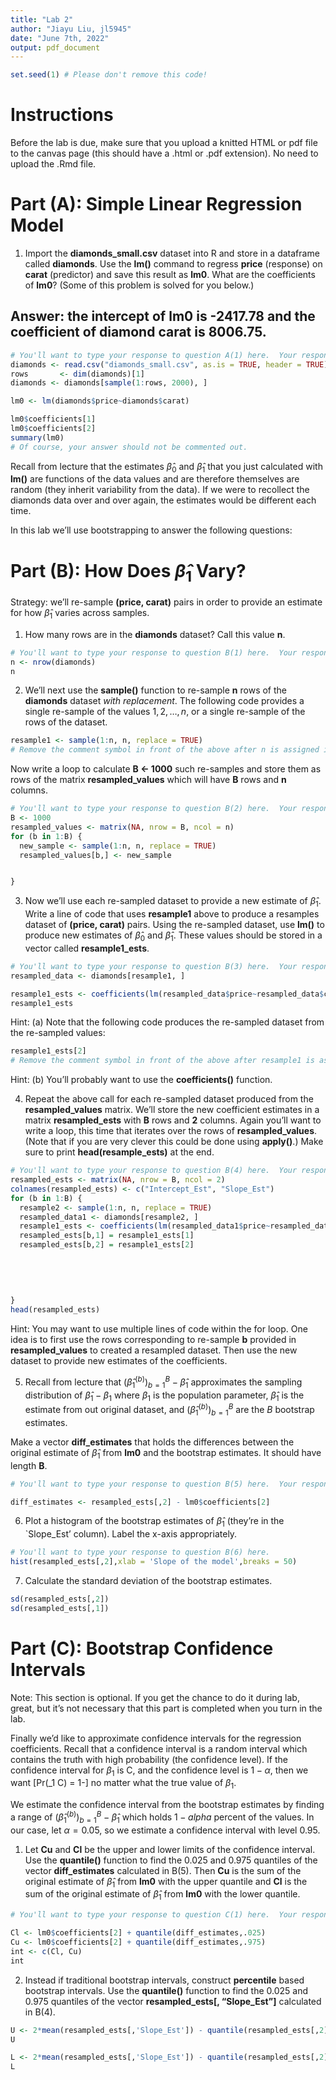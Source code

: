 ```yaml
---
title: "Lab 2"
author: "Jiayu Liu, jl5945"
date: "June 7th, 2022"
output: pdf_document
---
```


```r
set.seed(1) # Please don't remove this code!
```

# Instructions 
Before the lab is due, make sure that you upload a knitted HTML or pdf file to the canvas page (this should have a .html or .pdf extension).  No need to upload the .Rmd file.

# Part (A): Simple Linear Regression Model

1) Import the **diamonds_small.csv** dataset into R and store in a dataframe called **diamonds**.  Use the **lm()** command to regress **price** (response) on **carat** (predictor) and save this result as **lm0**.  What are the coefficients of **lm0**? (Some of this problem is solved for you below.)

## Answer: the intercept of lm0 is -2417.78 and the coefficient of diamond carat is 8006.75.

```r
# You'll want to type your response to question A(1) here.  Your response should look like:
diamonds <- read.csv("diamonds_small.csv", as.is = TRUE, header = TRUE)
rows       <- dim(diamonds)[1]
diamonds <- diamonds[sample(1:rows, 2000), ]

lm0 <- lm(diamonds$price~diamonds$carat)

lm0$coefficients[1]
lm0$coefficients[2]
summary(lm0)
# Of course, your answer should not be commented out.
```

Recall from lecture that the estimates $\hat{\beta}_0$ and $\hat{\beta}_1$ that you just calculated with **lm()** are functions of the data values and are therefore themselves are random (they inherit variability from the data).  If we were to recollect the diamonds data over and over again, the estimates would be different each time.


In this lab we'll use bootstrapping to answer the following questions:
\begin{enumerate}
\item \textbf{``How much does $\hat{\beta}_1$ vary from one replication of the experiment to the other?"}


\item \textbf{``What are all the values of $\beta_1$ that would have produced this data with high probability?"}


\end{enumerate}

# Part (B): How Does $\hat{\beta}_1$ Vary?

Strategy:  we'll re-sample **(price, carat)** pairs in order to provide an estimate for how $\hat{\beta}_1$ varies across samples.

1) How many rows are in the **diamonds** dataset?  Call this value **n**.

```r
# You'll want to type your response to question B(1) here.  Your response should look like:
n <- nrow(diamonds)
n
```

2) We'll next use the **sample()** function to re-sample **n** rows of the **diamonds** dataset *with replacement*.  The following code provides a single re-sample of the values $1, 2, \ldots, n$, or a single re-sample of the rows of the dataset.

```r
resample1 <- sample(1:n, n, replace = TRUE)
# Remove the comment symbol in front of the above after n is assigned in B(1)
```

Now write a loop to calculate **B <- 1000** such re-samples and store them as rows of the matrix **resampled_values** which will have **B** rows and **n** columns.

```r
# You'll want to type your response to question B(2) here.  Your response should look like:
B <- 1000
resampled_values <- matrix(NA, nrow = B, ncol = n)
for (b in 1:B) {
  new_sample <- sample(1:n, n, replace = TRUE)
  resampled_values[b,] <- new_sample


}
```

3) Now we'll use each re-sampled dataset to provide a new estimate of $\hat{\beta}_1$.  Write a line of code that uses **resample1** above to produce a resamples dataset of **(price, carat)** pairs.  Using the re-sampled dataset, use **lm()** to produce new estimates of $\hat{\beta}_0$ and $\hat{\beta}_1$.  These values should be stored in a vector called **resample1_ests**.

```r
# You'll want to type your response to question B(3) here.  Your response should look like:
resampled_data <- diamonds[resample1, ]

resample1_ests <- coefficients(lm(resampled_data$price~resampled_data$carat))
resample1_ests
```

Hint: (a) Note that the following code produces the re-sampled dataset from the re-sampled values:
```r
resample1_ests[2]
# Remove the comment symbol in front of the above after resample1 is assigned in B(2)
```

Hint: (b) You'll probably want to use the **coefficients()** function.

4) Repeat the above call for each re-sampled dataset produced from the **resampled_values** matrix.  We'll store the new coefficient estimates in a matrix **resampled_ests** with **B** rows and **2** columns.  Again you'll want to write a loop, this time that iterates over the rows of **resampled_values**.  (Note that if you are very clever this could be done using **apply()**.)  Make sure to print **head(resample_ests)** at the end.

```r
# You'll want to type your response to question B(4) here.  Your response should look like:
resampled_ests <- matrix(NA, nrow = B, ncol = 2)
colnames(resampled_ests) <- c("Intercept_Est", "Slope_Est")
for (b in 1:B) {
  resample2 <- sample(1:n, n, replace = TRUE)
  resampled_data1 <- diamonds[resample2, ]
  resample1_ests <- coefficients(lm(resampled_data1$price~resampled_data1$carat))
  resampled_ests[b,1] = resample1_ests[1]
  resampled_ests[b,2] = resample1_ests[2]
  
  
  
  
  
}
head(resampled_ests)
```


Hint: You may want to use multiple lines of code within the for loop.  One idea is to first use the rows corresponding to re-sample **b** provided in **resampled_values** to created a resampled dataset.  Then use the new dataset to provide new estimates of the coefficients.

5) Recall from lecture that $(\hat{\beta}_1^{(b)})_{b=1}^B - \hat{\beta}_1$ approximates the sampling distribution of $\hat{\beta}_1 - \beta_1$ where $\beta_1$ is the population parameter, $\hat{\beta}_1$ is the estimate from out original dataset, and $(\hat{\beta}_1^{(b)})_{b=1}^B$ are the $B$ bootstrap estimates.  

Make a vector **diff_estimates** that holds the differences between the original estimate of $\hat{\beta}_1$ from **lm0** and the bootstrap estimates.  It should have length **B**.

```r
# You'll want to type your response to question B(5) here.  Your response should look like:

diff_estimates <- resampled_ests[,2] - lm0$coefficients[2]

```

6) Plot a histogram of the bootstrap estimates of $\hat{\beta}_1$ (they're in the `Slope_Est' column).  Label the x-axis appropriately.

```r
# You'll want to type your response to question B(6) here.
hist(resampled_ests[,2],xlab = 'Slope of the model',breaks = 50)

```

7) Calculate the standard deviation of the bootstrap estimates.

```r
sd(resampled_ests[,2])
sd(resampled_ests[,1])
```

# Part (C): Bootstrap Confidence Intervals

Note: This section is optional.  If you get the chance to do it during lab, great, but it's not necessary that this part is completed when you turn in the lab.

Finally we'd like to approximate confidence intervals for the regression coefficients.  Recall that a confidence interval is a random interval which contains the truth with high
probability (the confidence level). If the confidence interval for $\beta_1$ is C, and the confidence level is $1-\alpha$, then we want 
\[Pr(\beta_1 \in C) = 1-\alpha\]
no matter what the true value of $\beta_1$. 

We estimate the confidence interval from the bootstrap estimates by finding a range of $(\hat{\beta}_1^{(b)})_{b=1}^B - \hat{\beta}_1$ which holds $1-alpha$ percent of the values.  In our case, let $\alpha = 0.05$, so we estimate a confidence interval with level $0.95$.

(1) Let **Cu** and **Cl** be the upper and lower limits of the confidence interval.  Use the **quantile()** function to find the $0.025$ and $0.975$ quantiles of the vector **diff_estimates** calculated in B(5).  Then **Cu** is the sum of the original estimate of $\hat{\beta}_1$ from **lm0** with the upper quantile and **Cl** is the sum of the original estimate of $\hat{\beta}_1$ from **lm0** with the lower quantile.

```r
# You'll want to type your response to question C(1) here.  Your response should look like:

Cl <- lm0$coefficients[2] + quantile(diff_estimates,.025)
Cu <- lm0$coefficients[2] + quantile(diff_estimates,.975)
int <- c(Cl, Cu)
int
```

(2) Instead if traditional  bootstrap intervals, construct **percentile** based bootstrap intervals.  Use the **quantile()** function to find the $0.025$ and $0.975$ quantiles of the vector **resampled_ests[, "Slope_Est"]** calculated in B(4). 

```r
U <- 2*mean(resampled_ests[,'Slope_Est']) - quantile(resampled_ests[,2],0.025)
U

L <- 2*mean(resampled_ests[,'Slope_Est']) - quantile(resampled_ests[,2],0.975)
L
```

